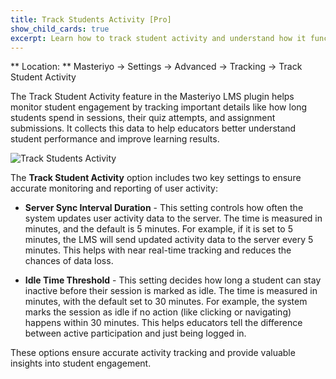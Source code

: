 ```yaml
---
title: Track Students Activity [Pro]
show_child_cards: true
excerpt: Learn how to track student activity and understand how it functions. 
---
```


<callout> ** Location: ** Masteriyo → Settings → Advanced → Tracking → Track Student Activity </callout>

The Track Student Activity feature in the Masteriyo LMS plugin helps monitor student engagement by tracking important details like how long students spend in sessions, their quiz attempts, and assignment submissions. It collects this data to help educators better understand student performance and improve learning results.

![Track Students Activity](https://github.com/user-attachments/assets/f49ff61a-2458-4f67-952d-263c957ca200)

The **Track Student Activity** option includes two key settings to ensure accurate monitoring and reporting of user activity:

- **Server Sync Interval Duration** - This setting controls how often the system updates user activity data to the server. The time is measured in minutes, and the default is 5 minutes. For example, if it is set to 5 minutes, the LMS will send updated activity data to the server every 5 minutes. This helps with near real-time tracking and reduces the chances of data loss.

- **Idle Time Threshold** - This setting decides how long a student can stay inactive before their session is marked as idle. The time is measured in minutes, with the default set to 30 minutes. For example, the system marks the session as idle if no action (like clicking or navigating) happens within 30 minutes. This helps educators tell the difference between active participation and just being logged in.

These options ensure accurate activity tracking and provide valuable insights into student engagement.
